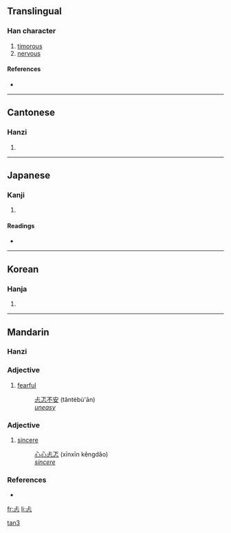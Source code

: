 ==Translingual==

===Han character===
{{Han char|rn=61|rad=心|as=03|sn=7|four=2133<sub>1</sub>|canj=X卜一心 (XYMP), 卜一心 (YMP)}}

# [[timorous]]
# [[nervous]]

====References====
* {{Han ref|kx=0376.080|dkj=10316|dj=0702.170|hdz=42270.010|uh=5FD0|ud=24528|bh=CAD8|bd=51928}}

----

==Cantonese==

===Hanzi===
{{yue-hanzi|jyut=|y=taan2}}

# {{defn|Cantonese|sort=心03}}

----

==Japanese==

===Kanji===
{{ja-kanji|grade=|rs=心03}}

# {{defn|Japanese|sort=心03}}

====Readings====
* {{ja-readings|on=[[くん]] (kun), [[こう]] (kō), [[きょう]] (kyō)|kun=[[むなしい]] (munashii)}}

----

==Korean==

===Hanja===
{{ko-hanja|hangeul=탐|eumhun=|rv=tam|mr=t'am|y=tham}}

# {{defn|Korean|sort=心03}}

----

==Mandarin==

===Hanzi===
{{cmn-hanzi|pin=[[tǎn]] ([[tan3]])|wg=t'an<sup>3</sup>}}

===Adjective===
{{cmn-adj|ts|pin=tǎn|pint=tan3|rs=心03}}

# [[fearful]]
#: [[忐忑不安]] (tǎntèbù'ān)
#: ''[[uneasy]]''

===Adjective===
{{cmn-adj|ts|pin=kěng|pint=keng3|rs=心03}}

# {{archaic|lang=zh-tw|skey=心03}} [[sincere]]
#: [[心心]][[忐忑]] (xīnxīn kěngdǎo)
#: ''[[sincere]]''

===References===
*{{reference-book | last =  | first =  | authorlink =  | coauthors =  | year = 2007 | title = [[w:Hanyu Da Cidian|Hanyu Da Cidian 3.0]] | language = Mandarin | publisher = [[w:Commercial Press|Commercial Press]] | location = [[Hong Kong]] | id = ISBN 9789620702778}}

[[Category:zh-cn:Archaic|tan3]]

[[fr:忐]]
[[li:忐]]